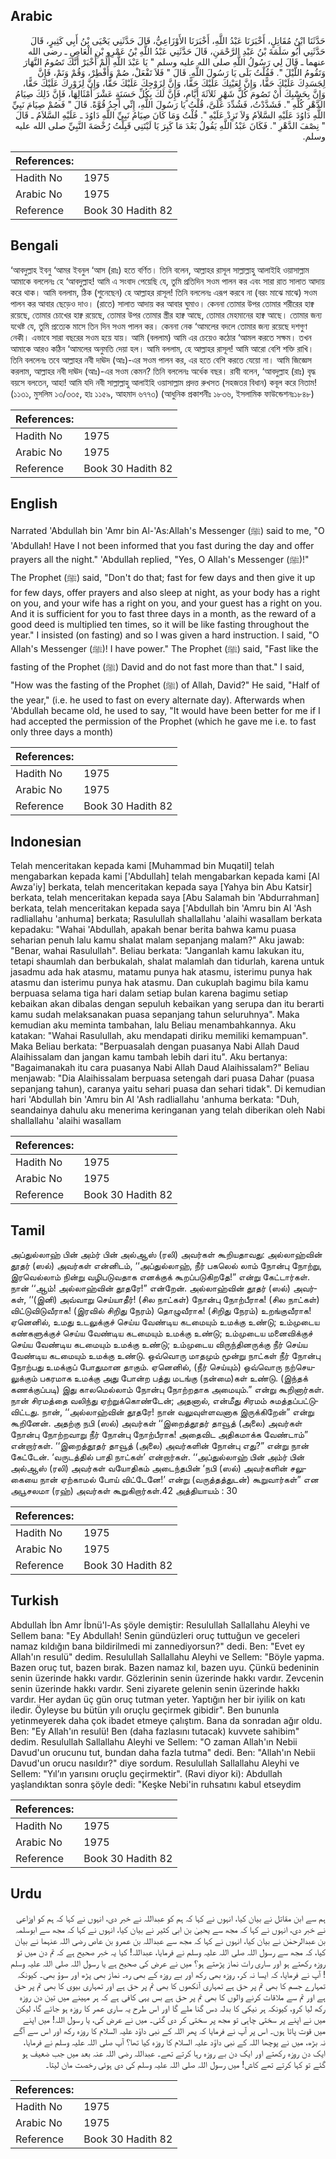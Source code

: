 ## Arabic


<div dir="rtl" lang="ar" style={{fontSize:'larger',backgroundColor:'#f8f9fa',padding:20}}>
حَدَّثَنَا ابْنُ مُقَاتِلٍ، أَخْبَرَنَا عَبْدُ اللَّهِ، أَخْبَرَنَا الأَوْزَاعِيُّ، قَالَ حَدَّثَنِي يَحْيَى بْنُ أَبِي كَثِيرٍ، قَالَ حَدَّثَنِي أَبُو سَلَمَةَ بْنُ عَبْدِ الرَّحْمَنِ، قَالَ حَدَّثَنِي عَبْدُ اللَّهِ بْنُ عَمْرِو بْنِ الْعَاصِ ـ رضى الله عنهما ـ قَالَ لِي رَسُولُ اللَّهِ صلى الله عليه وسلم ‏"‏ يَا عَبْدَ اللَّهِ أَلَمْ أُخْبَرْ أَنَّكَ تَصُومُ النَّهَارَ وَتَقُومُ اللَّيْلَ ‏"‏‏.‏ فَقُلْتُ بَلَى يَا رَسُولَ اللَّهِ‏.‏ قَالَ ‏"‏ فَلاَ تَفْعَلْ، صُمْ وَأَفْطِرْ، وَقُمْ وَنَمْ، فَإِنَّ لِجَسَدِكَ عَلَيْكَ حَقًّا، وَإِنَّ لِعَيْنِكَ عَلَيْكَ حَقًّا، وَإِنَّ لِزَوْجِكَ عَلَيْكَ حَقًّا، وَإِنَّ لِزَوْرِكَ عَلَيْكَ حَقًّا، وَإِنَّ بِحَسْبِكَ أَنْ تَصُومَ كُلَّ شَهْرٍ ثَلاَثَةَ أَيَّامٍ، فَإِنَّ لَكَ بِكُلِّ حَسَنَةٍ عَشْرَ أَمْثَالِهَا، فَإِنَّ ذَلِكَ صِيَامُ الدَّهْرِ كُلِّهِ ‏"‏‏.‏ فَشَدَّدْتُ، فَشُدِّدَ عَلَىَّ، قُلْتُ يَا رَسُولَ اللَّهِ، إِنِّي أَجِدُ قُوَّةً‏.‏ قَالَ ‏"‏ فَصُمْ صِيَامَ نَبِيِّ اللَّهِ دَاوُدَ عَلَيْهِ السَّلاَمُ وَلاَ تَزِدْ عَلَيْهِ ‏"‏‏.‏ قُلْتُ وَمَا كَانَ صِيَامُ نَبِيِّ اللَّهِ دَاوُدَ ـ عَلَيْهِ السَّلاَمُ ـ قَالَ ‏"‏ نِصْفَ الدَّهْرِ ‏"‏‏.‏ فَكَانَ عَبْدُ اللَّهِ يَقُولُ بَعْدَ مَا كَبِرَ يَا لَيْتَنِي قَبِلْتُ رُخْصَةَ النَّبِيِّ صلى الله عليه وسلم‏.‏
</div>
<div style={{backgroundColor:'#f8f9fa',padding:20, marginBottom: 10}}><table> <thead> <tr> <th>References:</th> <th></th> </tr> </thead> <tbody><tr><td>Hadith No</td><td>1975</td></tr><tr><td>Arabic No</td><td>1975</td></tr><tr><td>Reference</td><td>Book 30 Hadith 82</td></tr></tbody></table></div>

## Bengali


<div dir="ltr" lang="bn" style={{fontSize:'larger',backgroundColor:'#f8f9fa',padding:20}}>
‘আবদুল্লাহ ইবনু ‘আমর ইবনুল ‘আস (রাঃ) হতে বর্ণিত। তিনি বলেন, আল্লাহর রাসূল সাল্লাল্লাহু আলাইহি ওয়াসাল্লাম আমাকে বললেনঃ হে ‘আবদুল্লাহ! আমি এ সংবাদ পেয়েছি যে, তুমি প্রতিদিন সওম পালন কর এবং সারা রাত সালাত আদায় করে থাক। আমি বললাম, ঠিক (শুনেছেন) হে আল্লাহর রাসূল! তিনি বললেনঃ এরূপ করবে না (বরং মাঝে মাঝে) সওম পালন কর আবার ছেড়েও দাও। (রাতে) সালাত আদায় কর আবার ঘুমাও। কেননা তোমার উপর তোমার শরীরের হাক্ব রয়েছে, তোমার চোখের হাক্ব রয়েছে, তোমার উপর তোমার স্ত্রীর হাক্ব আছে, তোমার মেহমানের হাক্ব আছে। তোমার জন্য যথেষ্ট যে, তুমি প্রত্যেক মাসে তিন দিন সওম পালন কর। কেননা নেক ‘আমলের বদলে তোমার জন্য রয়েছে দশগুণ নেকী। এভাবে সারা বছরের সওম হয়ে যায়। আমি (বললাম) আমি এর চেয়েও কঠোর ‘আমল করতে সক্ষম। তখন আমাকে আরও কঠিন ‘আমলের অনুমতি দেয়া হল। আমি বললাম, হে আল্লাহর রাসূল! আমি আরো বেশি শক্তি রাখি। তিনি বললেনঃ তবে আল্লাহর নবী দাঊদ (আঃ)-এর সওম পালন কর, এর হতে বেশি করতে যেয়ো না। আমি জিজ্ঞেস করলাম, আল্লাহর নবী দাঊদ (আঃ)-এর সওম কেমন? তিনি বললেনঃ অর্ধেক বছর। রাবী বলেন, ‘আবদুল্লাহ (রাঃ) বৃদ্ধ বয়সে বলতেন, আহা! আমি যদি নবী সাল্লাল্লাহু আলাইহি ওয়াসাল্লাম প্রদত্ত রুখসত (সহজতর বিধান) কবূল করে নিতাম! (১১৩১, মুসলিম ১৩/৩৩৫, হাঃ ১১৫৯, আহমাদ ৬৭৭৩) (আধুনিক প্রকাশনীঃ ১৮৩৬, ইসলামিক ফাউন্ডেশনঃ১৮৪৮)
</div>
<div style={{backgroundColor:'#f8f9fa',padding:20, marginBottom: 10}}><table> <thead> <tr> <th>References:</th> <th></th> </tr> </thead> <tbody><tr><td>Hadith No</td><td>1975</td></tr><tr><td>Arabic No</td><td>1975</td></tr><tr><td>Reference</td><td>Book 30 Hadith 82</td></tr></tbody></table></div>

## English


<div dir="ltr" lang="en" style={{fontSize:'larger',backgroundColor:'#f8f9fa',padding:20}}>
Narrated 'Abdullah bin 'Amr bin Al-'As:Allah's Messenger (ﷺ) said to me, "O 'Abdullah! Have I not been informed that you fast during the day and offer prayers all the night." 'Abdullah replied, "Yes, O Allah's Messenger (ﷺ)!" The Prophet (ﷺ) said, "Don't do that; fast for few days and then give it up for few days, offer prayers and also sleep at night, as your body has a right on you, and your wife has a right on you, and your guest has a right on you. And it is sufficient for you to fast three days in a month, as the reward of a good deed is multiplied ten times, so it will be like fasting throughout the year." I insisted (on fasting) and so I was given a hard instruction. I said, "O Allah's Messenger (ﷺ)! I have power." The Prophet (ﷺ) said, "Fast like the fasting of the Prophet (ﷺ) David and do not fast more than that." I said, "How was the fasting of the Prophet (ﷺ) of Allah, David?" He said, "Half of the year," (i.e. he used to fast on every alternate day). Afterwards when 'Abdullah became old, he used to say, "It would have been better for me if I had accepted the permission of the Prophet (which he gave me i.e. to fast only three days a month)
</div>
<div style={{backgroundColor:'#f8f9fa',padding:20, marginBottom: 10}}><table> <thead> <tr> <th>References:</th> <th></th> </tr> </thead> <tbody><tr><td>Hadith No</td><td>1975</td></tr><tr><td>Arabic No</td><td>1975</td></tr><tr><td>Reference</td><td>Book 30 Hadith 82</td></tr></tbody></table></div>

## Indonesian


<div dir="ltr" lang="id" style={{fontSize:'larger',backgroundColor:'#f8f9fa',padding:20}}>
Telah menceritakan kepada kami [Muhammad bin Muqatil] telah mengabarkan kepada kami ['Abdullah] telah mengabarkan kepada kami [Al Awza'iy] berkata, telah menceritakan kepada saya [Yahya bin Abu Katsir] berkata, telah menceritakan kepada saya [Abu Salamah bin 'Abdurrahman] berkata, telah menceritakan kepada saya ['Abdullah bin 'Amru bin Al 'Ash radliallahu 'anhuma] berkata; Rasulullah shallallahu 'alaihi wasallam berkata kepadaku: "Wahai 'Abdullah, apakah benar berita bahwa kamu puasa seharian penuh lalu kamu shalat malam sepanjang malam?" Aku jawab: "Benar, wahai Rasulullah". Beliau berkata: "Janganlah kamu lakukan itu, tetapi shaumlah dan berbukalah, shalat malamlah dan tidurlah, karena untuk jasadmu ada hak atasmu, matamu punya hak atasmu, isterimu punya hak atasmu dan isterimu punya hak atasmu. Dan cukuplah bagimu bila kamu berpuasa selama tiga hari dalam setiap bulan karena bagimu setiap kebaikan akan dibalas dengan sepuluh kebaikan yang serupa dan itu berarti kamu sudah melaksanakan puasa sepanjang tahun seluruhnya". Maka kemudian aku meminta tambahan, lalu Beliau menambahkannya. Aku katakan: "Wahai Rasulullah, aku mendapati diriku memiliki kemampuan". Maka Beliau berkata: "Berpuasalah dengan puasanya Nabi Allah Daud Alaihissalam dan jangan kamu tambah lebih dari itu". Aku bertanya: "Bagaimanakah itu cara puasanya Nabi Allah Daud Alaihissalam?" Beliau menjawab: "Dia Alaihissalam berpuasa setengah dari puasa Dahar (puasa sepanjang tahun), caranya yaitu sehari puasa dan sehari tidak". Di kemudian hari 'Abdullah bin 'Amru bin Al 'Ash radliallahu 'anhuma berkata: "Duh, seandainya dahulu aku menerima keringanan yang telah diberikan oleh Nabi shallallahu 'alaihi wasallam
</div>
<div style={{backgroundColor:'#f8f9fa',padding:20, marginBottom: 10}}><table> <thead> <tr> <th>References:</th> <th></th> </tr> </thead> <tbody><tr><td>Hadith No</td><td>1975</td></tr><tr><td>Arabic No</td><td>1975</td></tr><tr><td>Reference</td><td>Book 30 Hadith 82</td></tr></tbody></table></div>

## Tamil


<div dir="ltr" lang="ta" style={{fontSize:'larger',backgroundColor:'#f8f9fa',padding:20}}>
அப்துல்லாஹ் பின் அம்ர் பின் அல்ஆஸ் (ரலி) அவர்கள் கூறியதாவது: அல்லாஹ்வின் தூதர் (ஸல்) அவர்கள் என்னிடம், ‘‘அப்துல்லாஹ், நீர் பகலெல் லாம் நோன்பு நோற்று, இரவெல்லாம் நின்று வழிபடுவதாக எனக்குக் கூறப்படுகிறதே!” என்று கேட்டார்கள். நான் ‘‘ஆம்! அல்லாஹ்வின் தூதரே!” என்றேன். அல்லாஹ்வின் தூதர் (ஸல்) அவர்கள், ‘‘(இனி) அவ்வாறு செய்யாதீர்! (சில நாட்கள்) நோன்பு நோற்பீராக! (சில நாட்கள்) விட்டுவிடுவீராக! (இரவில் சிறிது நேரம்) தொழுவீராக! (சிறிது நேரம்) உறங்குவீராக! ஏனெனில், உமது உடலுக்குச் செய்ய வேண்டிய கடமையும் உமக்கு உண்டு; உம்முடைய கண்களுக்குச் செய்ய வேண்டிய கடமையும் உமக்கு உண்டு; உம்முடைய மனைவிக்குச் செய்ய வேண்டிய கடமையும் உமக்கு உண்டு; உம்முடைய விருந்தினருக்கு நீர் செய்ய வேண்டிய கடமையும் உமக்கு உண்டு. ஒவ்வொரு மாதமும் மூன்று நாட்கள் நீர் நோன்பு நோற்பது உமக்குப் போதுமான தாகும். ஏனெனில், (நீர் செய்யும்) ஒவ்வொரு நற்செயலுக்கும் பகரமாக உமக்கு அது போன்ற பத்து மடங்கு (நன்மை)கள் உண்டு. (இந்தக் கணக்குப்படி) இது காலமெல்லாம் நோன்பு நோற்றதாக அமையும்.” என்று கூறினார்கள். நான் சிரமத்தை வலிந்து ஏற்றுக்கொண்டேன்; அதனால், என்மீது சிரமம் சுமத்தப்பட்டுவிட்டது. நான், ‘‘அல்லாஹ்வின் தூதரே! நான் வலுவுள்ளவனாக இருக்கிறேன்” என்று கூறினேன். அதற்கு நபி (ஸல்) அவர்கள் ‘‘இறைத்தூதர் தாவூத் (அலை) அவர்கள் நோன்பு நோற்றவாறு நீர் நோன்பு நோற்பீராக! அதைவிட அதிகமாக்க வேண்டாம்” என்றார்கள். ‘‘இறைத்தூதர் தாவூத் (அலை) அவர்களின் நோன்பு எது?” என்று நான் கேட்டேன். ‘வருடத்தில் பாதி நாட்கள்’ என்றார்கள். ‘‘அப்துல்லாஹ் பின் அம்ர் பின் அல்ஆஸ் (ரலி) அவர்கள் வயோதிகம் அடைந்தபின் ‘நபி (ஸல்) அவர்களின் சலுகையை நான் ஏற்காமல் போய் விட்டேனே!’ என்று (வருத்தத்துடன்) கூறுவார்கள்” என அபூசலமா (ரஹ்) அவர்கள் கூறுகிறார்கள்.42 அத்தியாயம் : 30
</div>
<div style={{backgroundColor:'#f8f9fa',padding:20, marginBottom: 10}}><table> <thead> <tr> <th>References:</th> <th></th> </tr> </thead> <tbody><tr><td>Hadith No</td><td>1975</td></tr><tr><td>Arabic No</td><td>1975</td></tr><tr><td>Reference</td><td>Book 30 Hadith 82</td></tr></tbody></table></div>

## Turkish


<div dir="ltr" lang="tr" style={{fontSize:'larger',backgroundColor:'#f8f9fa',padding:20}}>
Abdullah İbn Amr İbnü'l-As şöyle demiştir: Resulullah Sallallahu Aleyhi ve Sellem bana: "Ey Abdullah! Senin gündüzleri oruç tuttuğun ve geceleri namaz kıldığın bana bildirilmedi mi zannediyorsun?" dedi. Ben: "Evet ey Allah'ın resulü" dedim. Resulullah Sallallahu Aleyhi ve Sellem: "Böyle yapma. Bazen oruç tut, bazen bırak. Bazen namaz kıl, bazen uyu. Çünkü bedeninin senin üzerinde hakkı vardır. Gözlerinin senin üzerinde hakkı vardır. Zevcenin senin üzerinde hakkı vardır. Seni ziyarete gelenin senin üzerinde hakkı vardır. Her aydan üç gün oruç tutman yeter. Yaptığın her bir iyilik on katı iledir. Öyleyse bu bütün yılı oruçlu geçirmek gibidir". Ben bununla yetinmeyerek daha çok ibadet etmeye çalıştım. Bana da sonradan ağır oldu. Ben: "Ey Allah'ın resulü! Ben (daha fazlasını tutacak) kuvvete sahibim" dedim. Resulullah Sallallahu Aleyhi ve Sellem: "O zaman Allah'ın Nebii Davud'un orucunu tut, bundan daha fazla tutma" dedi. Ben: "Allah'ın Nebii Davud'un orucu nasıldır?" diye sordum. Resulullah Sallallahu Aleyhi ve Sellem: "Yıl’ın yarısını oruçlu geçirmektir". (Ravi diyor ki): Abdullah yaşlandıktan sonra şöyle dedi: "Keşke Nebi'in ruhsatını kabul etseydim
</div>
<div style={{backgroundColor:'#f8f9fa',padding:20, marginBottom: 10}}><table> <thead> <tr> <th>References:</th> <th></th> </tr> </thead> <tbody><tr><td>Hadith No</td><td>1975</td></tr><tr><td>Arabic No</td><td>1975</td></tr><tr><td>Reference</td><td>Book 30 Hadith 82</td></tr></tbody></table></div>

## Urdu


<div dir="rtl" lang="ur" style={{fontSize:'larger',backgroundColor:'#f8f9fa',padding:20}}>
ہم سے ابن مقاتل نے بیان کیا، انہوں نے کہا کہ ہم کو عبداللہ نے خبر دی، انہوں نے کہا کہ ہم کو اوزاعی نے خبر دی، انہوں نے کہا کہ مجھ سے یحییٰ بن ابی کثیر نے بیان کیا، انہوں نے کہا کہ مجھ سے ابوسلمہ بن عبدالرحمٰن نے بیان کیا، انہوں نے کہا کہ مجھ سے عبداللہ بن عمرو بن عاص رضی اللہ عنہما نے بیان کیا، کہ مجھ سے رسول اللہ صلی اللہ علیہ وسلم نے فرمایا، عبداللہ! کیا یہ خبر صحیح ہے کہ تم دن میں تو روزہ رکھتے ہو اور ساری رات نماز پڑھتے ہو؟ میں نے عرض کی صحیح ہے یا رسول اللہ صلی اللہ علیہ وسلم ! آپ نے فرمایا، کہ ایسا نہ کر، روزہ بھی رکھ اور بے روزہ کے بھی رہ۔ نماز بھی پڑھ اور سوؤ بھی۔ کیونکہ تمہارے جسم کا بھی تم پر حق ہے تمہاری آنکھوں کا بھی تم پر حق ہے اور تمہاری بیوی کا بھی تم پر حق ہے اور تم سے ملاقات کرنے والوں کا بھی تم پر حق ہے بس یہی کافی ہے کہ ہر مہینے میں تین دن روزہ رکھ لیا کرو، کیونکہ ہر نیکی کا بدلہ دس گنا ملے گا اور اس طرح یہ ساری عمر کا روزہ ہو جائے گا، لیکن میں نے اپنے پر سختی چاہی تو مجھ پر سختی کر دی گئی۔ میں نے عرض کی، یا رسول اللہ! میں اپنے میں قوت پاتا ہوں۔ اس پر آپ نے فرمایا کہ پھر اللہ کے نبی داؤد علیہ السلام کا روزہ رکھ اور اس سے آگے نہ بڑھ، میں نے پوچھا اللہ کے نبی داؤد علیہ السلام کا روزہ کیا تھا؟ آپ صلی اللہ علیہ وسلم نے فرمایا، ایک دن روزہ رکھتے اور ایک دن بے روزہ رہا کرتے تھے۔ عبداللہ رضی اللہ عنہ بعد میں جب ضعیف ہو گئے تو کہا کرتے تھے کاش! میں رسول اللہ صلی اللہ علیہ وسلم کی دی ہوئی رخصت مان لیتا۔
</div>
<div style={{backgroundColor:'#f8f9fa',padding:20, marginBottom: 10}}><table> <thead> <tr> <th>References:</th> <th></th> </tr> </thead> <tbody><tr><td>Hadith No</td><td>1975</td></tr><tr><td>Arabic No</td><td>1975</td></tr><tr><td>Reference</td><td>Book 30 Hadith 82</td></tr></tbody></table></div>
